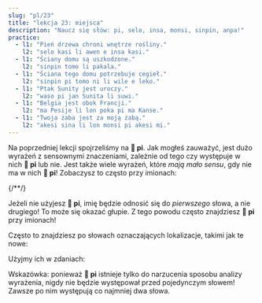 ```yaml
---
slug: "pl/23"
title: "lekcja 23: miejsca"
description: "Naucz się słów: pi, selo, insa, monsi, sinpin, anpa!"
practice:
  - l1: "Pień drzewa chroni wnętrze rośliny."
    l2: "selo kasi li awen e insa kasi."
  - l1: "Ściany domu są uszkodzone."
    l2: "sinpin tomo li pakala."
  - l1: "Ściana tego domu potrzebuje cegieł."
    l2: "sinpin pi tomo ni li wile e leko."
  - l1: "Ptak Sunity jest uroczy."
    l2: "waso pi jan Sunita li suwi."
  - l1: "Belgia jest obok Francji."
    l2: "ma Pesije li lon poka pi ma Kanse."
  - l1: "Twoja żaba jest za moją żabą."
    l2: "akesi sina li lon monsi pi akesi mi."
---
```



Na poprzedniej lekcji spojrzeliśmy na **󱥍 pi**. Jak mogłeś zauważyć, jest dużo wyrażeń z sensownymi znaczeniami, zależnie od tego czy występuje w nich **󱥍 pi** lub nie. Jest także wiele wyrażeń, które *mają mało sensu*, gdy nie ma w nich **󱥍 pi**! Zobaczysz to często przy imionach:

<List>
  {/*<Word sl="pi" m="" />*/}
  <Sentence sl="soweli pi jan Ema" m="pies Emmy" />
  <Sentence sl="soweli jan Ema" m="człowieczy pies Emma (???)" />
  <Sentence sl="toki pi jan Mili" m="wypowiedź Millie" />
  <Sentence sl="toki jan Mili" m="ludzki język nazwany Millie (???)" />
</List>

Jeżeli nie użyjesz **󱥍 pi**, imię będzie odnosić się do *pierwszego* słowa, a nie drugiego! To może się okazać głupie. Z tego powodu często znajdziesz **󱥍 pi** przy imionach!

Często to znajdziesz po słowach oznaczających lokalizacje, takimi jak te nowe:

<List>
  <Word sl="selo" m="skóra, łupina, skorupa, kora" />
  <Word sl="insa" m="część wewnętrzna, centrum, środek" />
  <Word sl="monsi" m="plecy, tył" />
  <Word sl="sinpin" m="twarz, przód, ściana" />
  <Word sl="anpa" m="dół; pokonać" />
</List>

Użyjmy ich w zdaniach:

<List>
  <Sentence sl="selo kasi li kiwen." m="Kora drzewa jest twarda i drewniana." />
  <Sentence sl="selo pi kasi ni li pakala." m="Kora tego drzewa jest uszkodzona." />
  <Sentence sl="soweli li lon insa tomo." m="Kot jest wewnątrz domu." />
  <Sentence sl="o tawa insa pi tomo mi!" m="Wejdź do środka mojego domu!" />
  <Sentence sl="sinpin pi jan Ali li pona." m="Twarz Alego jest ładna." />
  <Sentence sl="mani li lon anpa pi telo suli." m="Skarb jest na dnie oceanu." />
</List>

Wskazówka: ponieważ **󱥍 pi** istnieje tylko do narzucenia sposobu analizy wyrażenia, nigdy nie będzie występował przed pojedynczym słowem! Zawsze po nim występują co najmniej dwa słowa.

<Practice exercises={frontmatter.practice} client:load />
